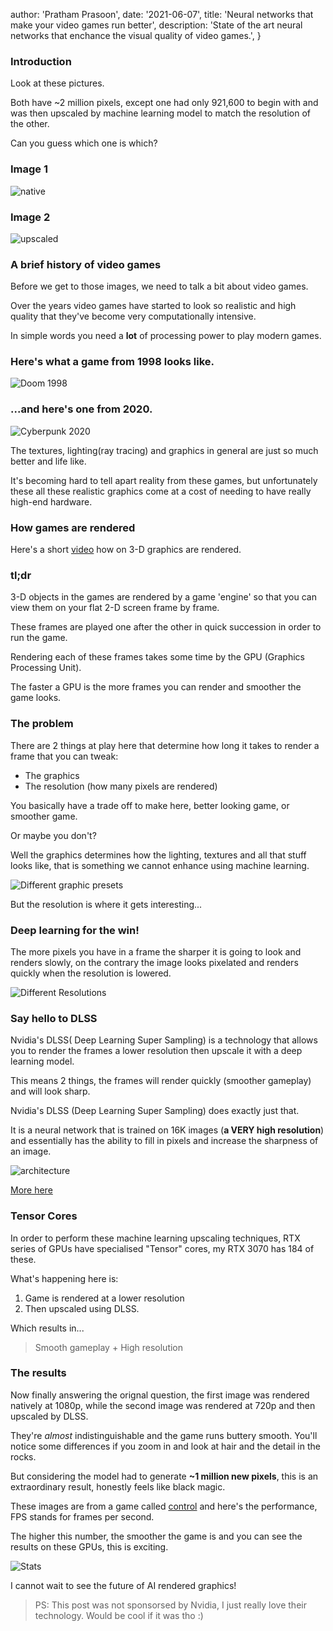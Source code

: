
  author: 'Pratham Prasoon',
  date: '2021-06-07',
  title: 'Neural networks that make your video games run better',
  description:
    'State of the art neural networks that enchance the visual quality of video games.',
}


### Introduction

Look at these pictures.

Both have ~2 million pixels, except one had only 921,600 to begin with and was then upscaled by machine learning model to match the resolution of the other.

Can you guess which one is which?

### Image 1
![native](https://res.cloudinary.com/prathamsblog/image/upload/v1678130653/images/native_jifr6e.jpg)

### Image 2
![upscaled](https://res.cloudinary.com/prathamsblog/image/upload/v1678130654/images/upscaled_djksns.jpg)


### A brief history of video games

Before we get to those images, we need to talk a bit about video games.

Over the years video games have started to look so realistic and high quality that they've become very computationally intensive.

In simple words you need a **lot** of processing power to play modern games.

### Here's what a game from 1998 looks like.

![Doom 1998](https://res.cloudinary.com/prathamsblog/image/upload/v1678130654/images/oldgame_nbac1m.png)

### ...and here's one from 2020.

![Cyberpunk 2020](https://res.cloudinary.com/prathamsblog/image/upload/v1678130653/images/moderngame_b0idnm.jpg)

The textures, lighting(ray tracing) and graphics in general are just so much better and life like.

It's becoming hard to tell apart reality from these games, but unfortunately these all these realistic graphics come at a cost of needing to have really high-end hardware.

### How games are rendered

Here's a short [video](https://www.youtube.com/watch?v=cvcAjgMUPUA&ab_channel=TheHappieCat) how on 3-D graphics are rendered. 


### tl;dr

3-D objects in the games are rendered by a game 'engine' so that you can view them on your flat 2-D screen frame by frame.

These frames are played one after the other in quick succession in order to run the game.

Rendering each of these frames takes some time by the GPU (Graphics Processing Unit).

The faster a GPU is the more frames you can render and smoother the game looks.

### The problem

There are 2 things at play here that determine how long it takes to render a frame that you can tweak:

- The graphics 
- The resolution (how many pixels are rendered)

You basically have a trade off to make here, better looking game, or smoother game.

Or maybe you don't?

Well the graphics determines how the lighting, textures and all that stuff looks like, that is something we cannot enhance using machine learning.

![Different graphic presets](https://res.cloudinary.com/prathamsblog/image/upload/v1678130653/images/graphicpresets_dahsqi.jpg)

But the resolution is where it gets interesting...

### Deep learning for the win!

The more pixels you have in a frame the sharper it is going to look and renders slowly, on the contrary the image looks pixelated and renders quickly when the resolution is lowered.

![Different Resolutions](https://res.cloudinary.com/prathamsblog/image/upload/v1678130653/images/resolutions_v0ntts.jpg)

### Say hello to DLSS

Nvidia's DLSS( Deep Learning Super Sampling) is a technology that allows you to render the frames a lower resolution then upscale it with a deep learning model.

This means 2 things, the frames will render quickly (smoother gameplay) and will look sharp.

Nvidia's DLSS (Deep Learning Super Sampling) does exactly just that.

It is a neural network that is trained on 16K images (**a VERY high resolution**) and essentially has the ability to fill in pixels and increase the sharpness of an image.

![architecture](https://res.cloudinary.com/prathamsblog/image/upload/v1678130653/images/architecture_htinye.jpg)

[More here](https://www.nvidia.com/en-us/geforce/news/nvidia-dlss-2-0-a-big-leap-in-ai-rendering/)


### Tensor Cores

In order to perform these machine learning upscaling techniques, RTX series of GPUs have specialised "Tensor" cores, my RTX 3070 has 184 of these.

What's happening here is:
1. Game is rendered at a lower resolution 
2. Then upscaled using DLSS.

Which results in...

> Smooth gameplay + High resolution

### The results

Now finally answering the orignal question, the first image was rendered natively at 1080p, while the second image was rendered at 720p and then upscaled by DLSS.

They're _almost_ indistinguishable and the game runs buttery smooth. You'll notice some differences if you zoom in and look at hair and the detail in the rocks.

But considering the model had to generate **~1 million new pixels**, this is an extraordinary result, honestly feels like black magic.

These images are from a game called [control](https://en.wikipedia.org/wiki/Control_(video_game)) and here's the performance, FPS stands for frames per second.

The higher this number, the smoother the game is and you can see the results on these GPUs, this is exciting.

![Stats](https://res.cloudinary.com/prathamsblog/image/upload/v1678130654/images/stats_rej6e5.png)

I cannot wait to see the future of AI rendered graphics!

> PS: This post was not sponsorsed by Nvidia, I just really love their technology. Would be cool if it was tho :)